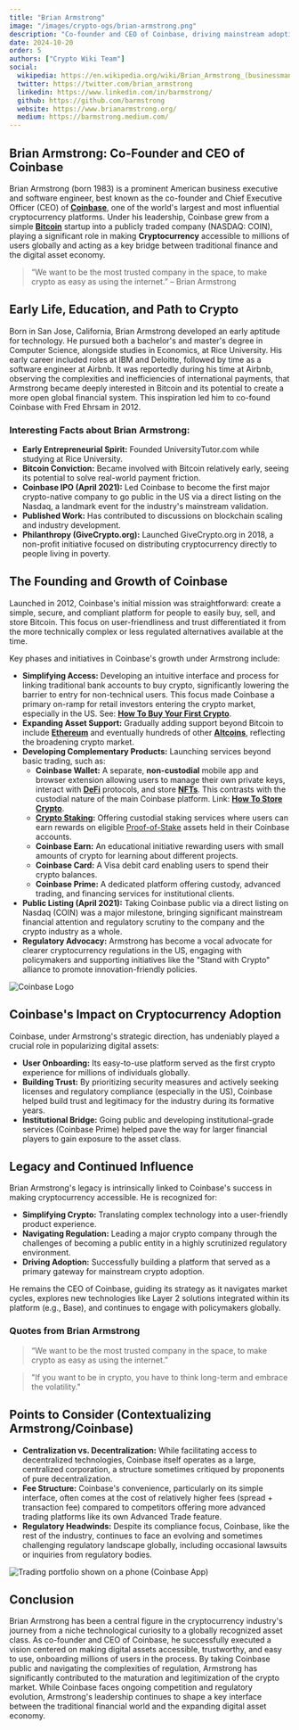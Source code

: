 ```yaml
---
title: "Brian Armstrong"
image: "/images/crypto-ogs/brian-armstrong.png"
description: "Co-founder and CEO of Coinbase, driving mainstream adoption of cryptocurrency."
date: 2024-10-20
order: 5
authors: ["Crypto Wiki Team"]
social:
  wikipedia: https://en.wikipedia.org/wiki/Brian_Armstrong_(businessman)
  twitter: https://twitter.com/brian_armstrong
  linkedin: https://www.linkedin.com/in/barmstrong/
  github: https://github.com/barmstrong
  website: https://www.brianarmstrong.org/
  medium: https://barmstrong.medium.com/
---
```


## **Brian Armstrong: Co-Founder and CEO of Coinbase**

Brian Armstrong (born 1983) is a prominent American business executive and software engineer, best known as the co-founder and Chief Executive Officer (CEO) of **[Coinbase](/exchanges/coinbase)**, one of the world's largest and most influential cryptocurrency platforms. Under his leadership, Coinbase grew from a simple **[Bitcoin](/posts/what-is-bitcoin)** startup into a publicly traded company (NASDAQ: COIN), playing a significant role in making **Cryptocurrency** accessible to millions of users globally and acting as a key bridge between traditional finance and the digital asset economy.

> “We want to be the most trusted company in the space, to make crypto as easy as using the internet.” – Brian Armstrong

## **Early Life, Education, and Path to Crypto**

Born in San Jose, California, Brian Armstrong developed an early aptitude for technology. He pursued both a bachelor's and master's degree in Computer Science, alongside studies in Economics, at Rice University. His early career included roles at IBM and Deloitte, followed by time as a software engineer at Airbnb. It was reportedly during his time at Airbnb, observing the complexities and inefficiencies of international payments, that Armstrong became deeply interested in Bitcoin and its potential to create a more open global financial system. This inspiration led him to co-found Coinbase with Fred Ehrsam in 2012.

### **Interesting Facts about Brian Armstrong:**

- **Early Entrepreneurial Spirit:** Founded UniversityTutor.com while studying at Rice University.
- **Bitcoin Conviction:** Became involved with Bitcoin relatively early, seeing its potential to solve real-world payment friction.
- **Coinbase IPO (April 2021):** Led Coinbase to become the first major crypto-native company to go public in the US via a direct listing on the Nasdaq, a landmark event for the industry's mainstream validation.
- **Published Work:** Has contributed to discussions on blockchain scaling and industry development.
- **Philanthropy (GiveCrypto.org):** Launched GiveCrypto.org in 2018, a non-profit initiative focused on distributing cryptocurrency directly to people living in poverty.

## **The Founding and Growth of Coinbase**

Launched in 2012, Coinbase's initial mission was straightforward: create a simple, secure, and compliant platform for people to easily buy, sell, and store Bitcoin. This focus on user-friendliness and trust differentiated it from the more technically complex or less regulated alternatives available at the time.

Key phases and initiatives in Coinbase's growth under Armstrong include:

- **Simplifying Access:** Developing an intuitive interface and process for linking traditional bank accounts to buy crypto, significantly lowering the barrier to entry for non-technical users. This focus made Coinbase a primary on-ramp for retail investors entering the crypto market, especially in the US. See: **[How To Buy Your First Crypto](/posts/how-to-buy-your-first-crypto)**.
- **Expanding Asset Support:** Gradually adding support beyond Bitcoin to include **[Ethereum](/posts/what-is-ethereum)** and eventually hundreds of other **[Altcoins](/posts/what-are-altcoins)**, reflecting the broadening crypto market.
- **Developing Complementary Products:** Launching services beyond basic trading, such as:
  - **Coinbase Wallet:** A separate, **non-custodial** mobile app and browser extension allowing users to manage their own private keys, interact with **[DeFi](/posts/what-is-defi)** protocols, and store **[NFTs](/posts/are-nfts-dead)**. This contrasts with the custodial nature of the main Coinbase platform. Link: **[How To Store Crypto](/posts/how-to-store-crypto)**.
  - **[Crypto Staking](/posts/crypto-staking):** Offering custodial staking services where users can earn rewards on eligible [Proof-of-Stake](/posts/what-is-proof-of-stake) assets held in their Coinbase accounts.
  - **Coinbase Earn:** An educational initiative rewarding users with small amounts of crypto for learning about different projects.
  - **Coinbase Card:** A Visa debit card enabling users to spend their crypto balances.
  - **Coinbase Prime:** A dedicated platform offering custody, advanced trading, and financing services for institutional clients.
- **Public Listing (April 2021):** Taking Coinbase public via a direct listing on Nasdaq (COIN) was a major milestone, bringing significant mainstream financial attention and regulatory scrutiny to the company and the crypto industry as a whole.
- **Regulatory Advocacy:** Armstrong has become a vocal advocate for clearer cryptocurrency regulations in the US, engaging with policymakers and supporting initiatives like the "Stand with Crypto" alliance to promote innovation-friendly policies.

![Coinbase Logo](/images/exchanges/coinbase.png)

## **Coinbase's Impact on Cryptocurrency Adoption**

Coinbase, under Armstrong's strategic direction, has undeniably played a crucial role in popularizing digital assets:

- **User Onboarding:** Its easy-to-use platform served as the first crypto experience for millions of individuals globally.
- **Building Trust:** By prioritizing security measures and actively seeking licenses and regulatory compliance (especially in the US), Coinbase helped build trust and legitimacy for the industry during its formative years.
- **Institutional Bridge:** Going public and developing institutional-grade services (Coinbase Prime) helped pave the way for larger financial players to gain exposure to the asset class.

## **Legacy and Continued Influence**

Brian Armstrong's legacy is intrinsically linked to Coinbase's success in making cryptocurrency accessible. He is recognized for:

- **Simplifying Crypto:** Translating complex technology into a user-friendly product experience.
- **Navigating Regulation:** Leading a major crypto company through the challenges of becoming a public entity in a highly scrutinized regulatory environment.
- **Driving Adoption:** Successfully building a platform that served as a primary gateway for mainstream crypto adoption.

He remains the CEO of Coinbase, guiding its strategy as it navigates market cycles, explores new technologies like Layer 2 solutions integrated within its platform (e.g., Base), and continues to engage with policymakers globally.

### **Quotes from Brian Armstrong**

> “We want to be the most trusted company in the space, to make crypto as easy as using the internet.”

> "If you want to be in crypto, you have to think long-term and embrace the volatility."

## **Points to Consider (Contextualizing Armstrong/Coinbase)**

- **Centralization vs. Decentralization:** While facilitating access to decentralized technologies, Coinbase itself operates as a large, centralized corporation, a structure sometimes critiqued by proponents of pure decentralization.
- **Fee Structure:** Coinbase's convenience, particularly on its simple interface, often comes at the cost of relatively higher fees (spread + transaction fee) compared to competitors offering more advanced trading platforms like its own Advanced Trade feature.
- **Regulatory Headwinds:** Despite its compliance focus, Coinbase, like the rest of the industry, continues to face an evolving and sometimes challenging regulatory landscape globally, including occasional lawsuits or inquiries from regulatory bodies.

![Trading portfolio shown on a phone (Coinbase App)](/images/posts/portfolio.jpg)

## **Conclusion**

Brian Armstrong has been a central figure in the cryptocurrency industry's journey from a niche technological curiosity to a globally recognized asset class. As co-founder and CEO of Coinbase, he successfully executed a vision centered on making digital assets accessible, trustworthy, and easy to use, onboarding millions of users in the process. By taking Coinbase public and navigating the complexities of regulation, Armstrong has significantly contributed to the maturation and legitimization of the crypto market. While Coinbase faces ongoing competition and regulatory evolution, Armstrong's leadership continues to shape a key interface between the traditional financial world and the expanding digital asset economy.
